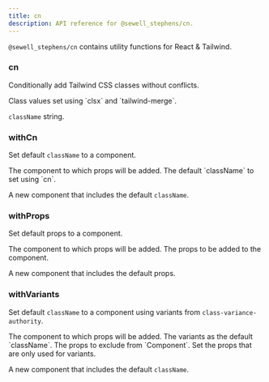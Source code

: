 ```yaml
---
title: cn
description: API reference for @sewell_stephens/cn.
---
```


`@sewell_stephens/cn` contains utility functions for React & Tailwind.

### cn

Conditionally add Tailwind CSS classes without conflicts.

<APIParameters>
  <APIItem name="...inputs" type="CxOptions">
    Class values set using `clsx` and `tailwind-merge`.
  </APIItem>
</APIParameters>
<APIReturns>

`className` string.

</APIReturns>

### withCn

Set default `className` to a component.

<APIParameters>
  <APIItem name="Component" type="React.ComponentType">
    The component to which props will be added.
  </APIItem>
  <APIItem name="...inputs" type="CxOptions">
    The default `className` to set using `cn`.
  </APIItem>
</APIParameters>
<APIReturns>

A new component that includes the default `className`.

</APIReturns>

### withProps

Set default props to a component.

<APIParameters>
  <APIItem name="Component" type="React.ComponentType | ElementType">
    The component to which props will be added.
  </APIItem>
  <APIItem name="props" type="Partial<T>">
    The props to be added to the component.
  </APIItem>
</APIParameters>
<APIReturns>

A new component that includes the default props.

</APIReturns>

### withVariants

Set default `className` to a component using variants from `class-variance-authority`.

<APIParameters>
  <APIItem name="Component" type="React.ComponentType | ElementType">
    The component to which props will be added.
  </APIItem>
  <APIItem name="variants" type="V extends ReturnType<typeof cva>">
    The variants as the default `className`.
  </APIItem>
  <APIItem name="onlyVariantsProps" type="(keyof VariantProps<V>)[]">
    The props to exclude from `Component`. Set the props that are only used for variants.
  </APIItem>
</APIParameters>
<APIReturns>

A new component that includes the default `className`.

</APIReturns>

